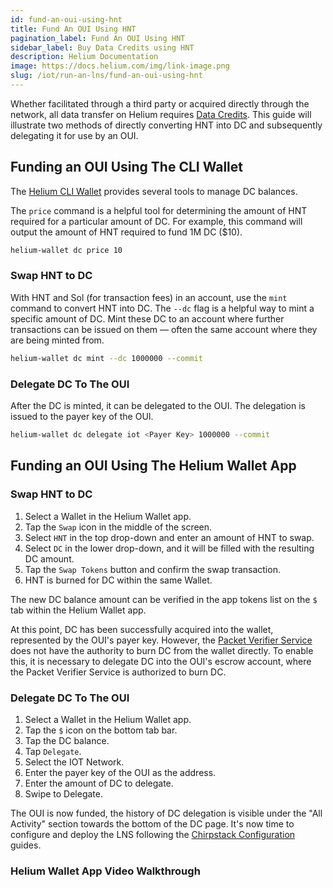 ```yaml
---
id: fund-an-oui-using-hnt
title: Fund An OUI Using HNT
pagination_label: Fund An OUI Using HNT
sidebar_label: Buy Data Credits using HNT
description: Helium Documentation
image: https://docs.helium.com/img/link-image.png
slug: /iot/run-an-lns/fund-an-oui-using-hnt
---
```



Whether facilitated through a third party or acquired directly through the network, all data
transfer on Helium requires [Data Credits](/tokens/data-credit). This guide will illustrate two
methods of directly converting HNT into DC and subsequently delegating it for use by an OUI.

## Funding an OUI Using The CLI Wallet

The [Helium CLI Wallet](/wallets/cli-wallet) provides several tools to manage DC balances.

The `price` command is a helpful tool for determining the amount of HNT required for a particular
amount of DC. For example, this command will output the amount of HNT required to fund 1M DC ($10).

```sh
helium-wallet dc price 10
```

### Swap HNT to DC

With HNT and Sol (for transaction fees) in an account, use the `mint` command to convert HNT into
DC. The `--dc` flag is a helpful way to mint a specific amount of DC. Mint these DC to an account
where further transactions can be issued on them — often the same account where they are being
minted from.

```sh
helium-wallet dc mint --dc 1000000 --commit
```

### Delegate DC To The OUI

After the DC is minted, it can be delegated to the OUI. The delegation is issued to the payer key of
the OUI.

```sh
helium-wallet dc delegate iot <Payer Key> 1000000 --commit
```

## Funding an OUI Using The Helium Wallet App

### Swap HNT to DC

1. Select a Wallet in the Helium Wallet app.
1. Tap the `Swap` icon in the middle of the screen.
1. Select `HNT` in the top drop-down and enter an amount of HNT to swap.
1. Select `DC` in the lower drop-down, and it will be filled with the resulting DC amount.
1. Tap the `Swap Tokens` button and confirm the swap transaction.
1. HNT is burned for DC within the same Wallet.

The new DC balance amount can be verified in the app tokens list on the `$` tab within the Helium
Wallet app.

At this point, DC has been successfully acquired into the wallet, represented by the OUI's payer
key. However, the [Packet Verifier Service](/oracles/data-transfer-oracles#packet-verifier-service)
does not have the authority to burn DC from the wallet directly. To enable this, it is necessary to
delegate DC into the OUI's escrow account, where the Packet Verifier Service is authorized to burn
DC.

### Delegate DC To The OUI

1. Select a Wallet in the Helium Wallet app.
1. Tap the `$` icon on the bottom tab bar.
1. Tap the DC balance.
1. Tap `Delegate`.
1. Select the IOT Network.
1. Enter the payer key of the OUI as the address.
1. Enter the amount of DC to delegate.
1. Swipe to Delegate.

The OUI is now funded, the history of DC delegation is visible under the "All Activity" section
towards the bottom of the DC page. It's now time to configure and deploy the LNS following the
[Chirpstack Configuration](configure-chirpstack) guides.

### Helium Wallet App Video Walkthrough

<YouTube youTubeId="nt3WmlU0XaA" aspectRatio="1:1" />

